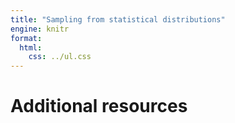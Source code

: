 ```yaml
---
title: "Sampling from statistical distributions"
engine: knitr
format:
  html:
    css: ../ul.css
---
```




# Additional resources
